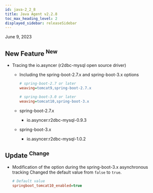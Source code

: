 ```yaml
---
id: java-2_2_8
title: Java Agent v2.2.8
toc_max_heading_level: 2
displayed_sidebar: releaseSidebar
---
```


June 9, 2023

## New Feature <sup><Status>New</Status></sup>

- Tracing the io.asyncer (r2dbc-mysql open source driver)

  - Including the spring-boot-2.7.x and spring-boot-3.x options

    ```ini title='whatap.conf'
    # spring-boot-2.7 or later
    weaving=tomcat9,spring-boot-2.7.x

    # spring-boot-3.0 or later
    weaving=tomcat10,spring-boot-3.x
    ```

  - spring-boot-2.7.x

    - io.asyncer:r2dbc-mysql-0.9.3

  - spring-boot-3.x

    - io.asyncer:r2dbc-mysql-1.0.2

## Update <sup><Status>Change</Status></sup>

- Modification of the option during the spring-boot-3.x asynchronous tracking
  Changed the default value from `false` to `true`.
  ```ini title='whatap.conf'
  # Default value
  springboot_tomcat10_enabled=true
  ```
